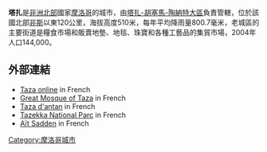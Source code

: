 {{Infobox settlement
<!--See the Table at Infobox Settlement for all fields and descriptions of usage-->
<!-- Basic info  ---------------->
|name          = 塔扎
|other_name             =
|native_name            = <!--when native name not in English-->
|nickname               = 
|settlement_type        =
|motto                  =
<!-- images and maps  ----------->
|image_skyline          =
|imagesize              =300px
|image_caption          =
|image_flag             = 
|flag_size              =
|image_seal             = 
|seal_size              =
|image_shield           = 
|shield_size            =
|image_map              = 
|mapsize                =
|map_caption            = 
|pushpin_map            = Morocco<!-- the name of a location map as per http://en.wikipedia.org/wiki/Template:Location_map -->
|pushpin_label_position =bottom
|pushpin_mapsize        =300
|pushpin_map_caption    =
<!-- Location ------------------>
|coordinates_region     = MA
|subdivision_type       = 國家
|subdivision_name       = {{flag|Morocco}}
|subdivision_type1      = 大區
|subdivision_name1      = [[塔扎-胡塞馬-陶納特大區|塔扎-胡塞馬-陶納特大區]]
|<!-- Politics ----------------->
|government_footnotes   =
|government_type        =
|leader_title           =
|leader_name            =
|leader_title1          =  <!-- for places with, say, both a mayor and a city manager -->
|leader_name1           =
|established_title      =  <!-- Settled -->
|established_date       = 
<!-- Area    --------------------->
|area_magnitude         = 
|unit_pref                =Imperial <!--Enter: Imperial, if Imperial (metric) is desired-->
|area_footnotes           =
|area_total_km2           = <!-- ALL fields dealing with a measurements are subject to automatic unit conversion-->
|area_land_km2            = <!--See table @ Template:Infobox Settlement for details on automatic unit conversion-->
<!-- Population   ----------------------->
|population_as_of               =2004
|population_footnotes           =
|population_note                =
|population_total               =144,000 
|population_density_km2         =
|population_density_sq_mi       =
|population_metro               =
|population_density_metro_km2   =
|population_density_metro_sq_mi =
|population_blank1_title        =Ethnicities
|population_blank1              =
|population_density_blank1_km2 =   
|population_density_blank1_sq_mi =
<!-- General information  --------------->
|timezone               = [[歐洲西部時間|歐洲西部時間]] 
|utc_offset             =  +0
|timezone_DST           = [[歐洲西部夏令時間|歐洲西部夏令時間]]
|utc_offset_DST         = +1
|latd=34|latm=13|lats=|latNS=N
|longd=4|longm=1|longs=|longEW=W
|coordinates_display = inline,title
|elevation_footnotes    = 
|elevation_m            = 510
|elevation_ft           =
<!-- Area/postal codes & others -------->
|postal_code_type       =  <!-- enter ZIP code, Postcode, Post code, Postal code... -->
|postal_code            =
|area_code              =
|blank_name             =
|blank_info             =
|website                = 
|footnotes              = 
}} 

'''塔扎'''是[[非洲北部|非洲北部]]國家[[摩洛哥|摩洛哥]]的城市，由[[塔扎-胡塞馬-陶納特大區|塔扎-胡塞馬-陶納特大區]]負責管轄，位於該國北部[[非斯|非斯]]以東120公里，海拔高度510米，每年平均降雨量800.7毫米，老城區的主要街道是糧食市場和販賣地墊、地毯、珠寶和各種工藝品的集貿市場，2004年人口144,000。

==外部連結==
*[http://www.ville-taza.com Taza online] {{Wayback|url=http://www.ville-taza.com/ |date=20201205170634 }} in French
*[http://www.mosquee.taza.free.fr Great Mosque of Taza] {{Wayback|url=http://www.mosquee.taza.free.fr/ |date=20190714113801 }} in French
*[http://www.tazantan.free.fr Taza d'antan] {{Wayback|url=http://www.tazantan.free.fr/ |date=20170109083658 }} in French
*[http://www.tazekka.com Tazekka National Parc] {{Wayback|url=http://www.tazekka.com/ |date=20200812171819 }} in French
*[https://web.archive.org/web/20110909144132/http://www.aitsadden.com/index.php?option=com_frontpage&Itemid=1 Aït Sadden] in French

[[Category:摩洛哥城市|Category:摩洛哥城市]]